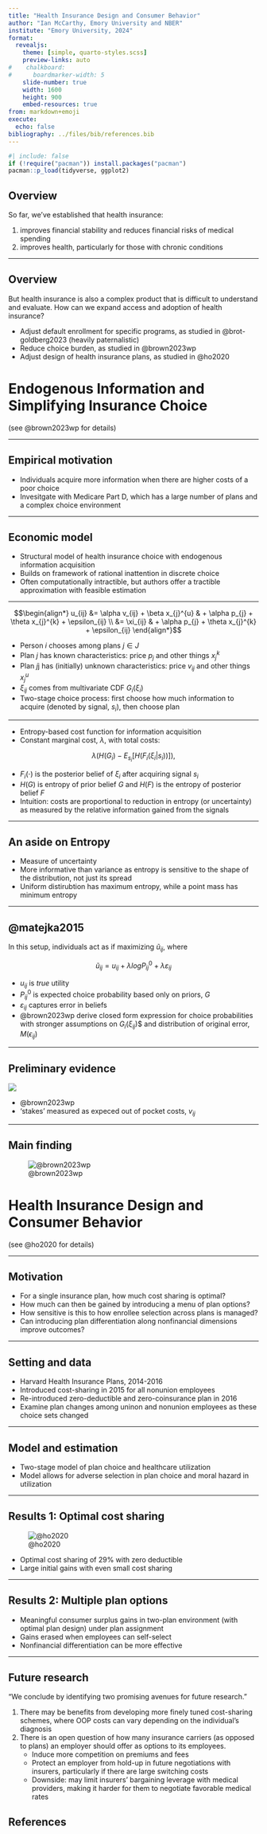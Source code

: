 ```yaml
---
title: "Health Insurance Design and Consumer Behavior"
author: "Ian McCarthy, Emory University and NBER"
institute: "Emory University, 2024"
format: 
  revealjs:
    theme: [simple, quarto-styles.scss]
    preview-links: auto
#    chalkboard:
#      boardmarker-width: 5
    slide-number: true
    width: 1600
    height: 900
    embed-resources: true
from: markdown+emoji
execute: 
  echo: false
bibliography: ../files/bib/references.bib  
---
```


```r
#| include: false
if (!require("pacman")) install.packages("pacman")
pacman::p_load(tidyverse, ggplot2)
```


## Overview

So far, we've established that health insurance:

1. improves financial stability and reduces financial risks of medical spending
2. improves health, particularly for those with chronic conditions

---

## Overview

But health insurance is also a complex product that is difficult to understand and evaluate. How can we expand access and adoption of health insurance?

- Adjust default enrollment for specific programs, as studied in @brot-goldberg2023 (heavily paternalistic)
- Reduce choice burden, as studied in @brown2023wp
- Adjust design of health insurance plans, as studied in @ho2020


# Endogenous Information and Simplifying Insurance Choice

(see @brown2023wp for details)

---

## Empirical motivation

- Individuals acquire more information when there are higher costs of a poor choice
- Invesitgate with Medicare Part D, which has a large number of plans and a complex choice environment

---

## Economic model

- Structural model of health insurance choice with endogenous information acquisition
- Builds on framework of rational inattention in discrete choice
- Often computationally intractible, but authors offer a tractible approximation with feasible estimation

---

$$\begin{align*}
u_{ij} &= \alpha v_{ij} + \beta x_{j}^{u} & + \alpha p_{j} + \theta x_{j}^{k} + \epsilon_{ij} \\
       &= \xi_{ij} & + \alpha p_{j} + \theta x_{j}^{k} + \epsilon_{ij}
\end{align*}$$

- Person $i$ chooses among plans $j \in J$
- Plan $j$ has known characteristics: price $p_{j}$ and other things $x_{j}^{k}$
- Plan $j$j has (initially) unknown characteristics: price $v_{ij}$ and other things $x_{j}^{u}$
- $\xi_{ij}$ comes from multivariate CDF $G_{i}(\xi_{i})$
- Two-stage choice process: first choose how much information to acquire (denoted by signal, $s_{i}$), then choose plan

---

- Entropy-based cost function for information acquisition
- Constant marginal cost, $\lambda$, with total costs: 
  
$$\lambda (H(G_{i}) - E_{s_{i}}[ H(F_{i}(\xi_{i} | s_{i}))]),$$

- $F_{i}(\cdot)$ is the posterior belief of $\xi_{i}$ after acquiring signal $s_{i}$
- $H(G)$ is entropy of prior belief $G$ and $H(F)$ is the entropy of posterior belief $F$
- Intuition: costs are proportional to reduction in entropy (or uncertainty) as measured by the relative information gained from the signals

---

## An aside on Entropy

- Measure of uncertainty
- More informative than variance as entropy is sensitive to the shape of the distribution, not just its spread
- Uniform distirubtion has maximum entropy, while a point mass has minimum entropy

---

## @matejka2015

In this setup, individuals act as if maximizing $\tilde{u}_{ij}$, where

$$\tilde{u}_{ij} = u_{ij} + \lambda log P_{ij}^{0} + \lambda \varepsilon_{ij}$$

- $u_{ij}$ is *true* utility
- $P_{ij}^{0}$ is expected choice probability based only on priors, $G$
- $\varepsilon_{ij}$ captures error in beliefs
- @brown2023wp derive closed form expression for choice probabilities with stronger assumptions on $G_{i}(\xi_{ij})$$ and distribution of original error, $M(\epsilon_{ij})$


---

## Preliminary evidence

![](/files/figures/brown-fig1.png){}

- @brown2023wp
- 'stakes' measured as expeced out of pocket costs, $v_{ij}$


---

## Main finding

![@brown2023wp](/files/figures/brown-fig2.png){}


# Health Insurance Design and Consumer Behavior

(see @ho2020 for details)

---

## Motivation

- For a single insurance plan, how much cost sharing is optimal? 
- How much can then be gained by introducing a menu of plan options?
- How sensitive is this to how enrollee selection across plans is managed? 
- Can introducing plan differentiation along nonfinancial dimensions improve outcomes? 

---

## Setting and data

- Harvard Health Insurance Plans, 2014-2016
- Introduced cost-sharing in 2015 for all nonunion employees
- Re-introduced zero-deductible and zero-coinsurance plan in 2016
- Examine plan changes among uninon and nonunion employees as these choice sets changed

---

## Model and estimation

- Two-stage model of plan choice and healthcare utilization
- Model allows for adverse selection in plan choice and moral hazard in utilization

---

## Results 1: Optimal cost sharing

![@ho2020](/files/figures/ho-fig1.jpeg){}

- Optimal cost sharing of 29% with zero deductible
- Large initial gains with even small cost sharing


---

## Results 2: Multiple plan options

- Meaningful consumer surplus gains in two-plan environment (with optimal plan design) under plan assignment
- Gains erased when employees can self-select
- Nonfinancial differentiation can be more effective

---

## Future research

"We conclude by identifying two promising avenues for future research."

1. There may be benefits from developing more finely tuned cost-sharing schemes, where OOP costs can vary depending on the individual's diagnosis
2. There is an open question of how many insurance carriers (as opposed to plans) an employer should offer as options to its employees. 
   - Induce more competition on premiums and fees
   - Protect an employer from hold-up in future negotiations with insurers, particularly if there are large switching costs
   - Downside: may limit insurers' bargaining leverage with medical providers, making it harder for them to negotiate favorable medical rates


## References